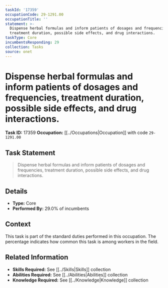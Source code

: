 ```yaml
---
taskId: '17359'
occupationCode: 29-1291.00
occupationTitle: ''
statement: >-
  Dispense herbal formulas and inform patients of dosages and frequencies,
  treatment duration, possible side effects, and drug interactions.
taskType: Core
incumbentsResponding: 29
collection: Tasks
source: onet
---
```

# Dispense herbal formulas and inform patients of dosages and frequencies, treatment duration, possible side effects, and drug interactions.

**Task ID:** 17359
**Occupation:** [[../Occupations|Occupation]] with code `29-1291.00`

## Task Statement

> Dispense herbal formulas and inform patients of dosages and frequencies, treatment duration, possible side effects, and drug interactions.

## Details

- **Type:** Core
- **Performed By:** 29.0% of incumbents

## Context

This task is part of the standard duties performed in this occupation. The percentage indicates how common this task is among workers in the field.

## Related Information

- **Skills Required:** See [[../Skills|Skills]] collection
- **Abilities Required:** See [[../Abilities|Abilities]] collection
- **Knowledge Required:** See [[../Knowledge|Knowledge]] collection

